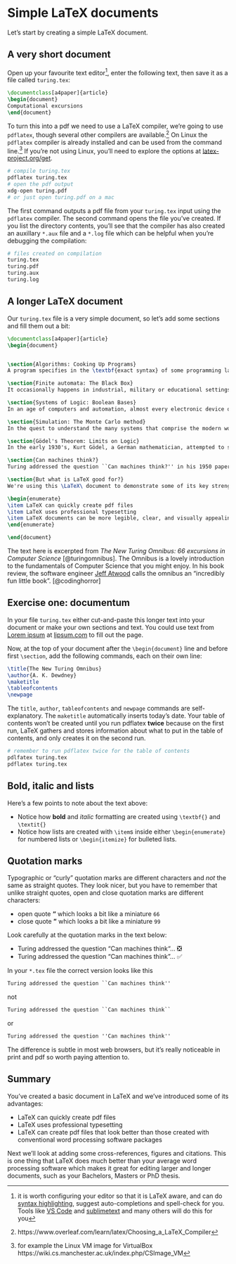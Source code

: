 # Simple LaTeX documents {#simples}

Let's start by creating a simple LaTeX document.

## A very short document {#shortest}
Open up your favourite text editor^[it is worth configuring your editor so that it is LaTeX aware, and can do [syntax highlighting](https://en.wikipedia.org/wiki/Syntax_highlighting), suggest auto-completions and spell-check for you. Tools like [VS Code](https://code.visualstudio.com/) and [sublimetext](https://www.sublimetext.com/) and many others will do this for you], enter the following text, then save it as a file called `turing.tex`:

```tex
\documentclass[a4paper]{article}
\begin{document}
Computational excursions
\end{document}
```
To turn this into a pdf we need to use a LaTeX compiler, we're going to use `pdflatex`, though several other compilers are available.^[https://www.overleaf.com/learn/latex/Choosing_a_LaTeX_Compiler] On Linux the `pdflatex` compiler is already installed and can be used from the command line.^[for example the Linux VM image for VirtualBox https://wiki.cs.manchester.ac.uk/index.php/CSImage_VM] If you're not using Linux, you'll need to explore the options at [latex-project.org/get](https://www.latex-project.org/get/).

```r
# compile turing.tex
pdflatex turing.tex
# open the pdf output
xdg-open turing.pdf
# or just open turing.pdf on a mac
```

The first command outputs a pdf file from your `turing.tex` input using the `pdflatex` compiler. The second command opens the file you've created. If you list the directory contents, you'll see that the compiler has also created an auxillary `*.aux` file and a `*.log` file which can be helpful when you're debugging the compilation:

```r
# files created on compilation
turing.tex
turing.pdf
turing.aux
turing.log
```

## A longer LaTeX document {#longer}
Our `turing.tex` file is a very simple document, so let's add some sections and fill them out a bit:

```tex
\documentclass[a4paper]{article}
\begin{document}


\section{Algorithms: Cooking Up Programs}
A program specifies in the \textbf{exact syntax} of some programming language the computation one expects a computer to perform. The syntax is precise and unforgiving. The slightest error in the program as written may cause the computation to be in error or may halt altogether. The reason for this situation seems paradoxical on the surface: It is relatively easy to design a system that converts rigid syntax to computations; it is much harder to design a system that tolerates mistakes or accepts a broader range of program descriptions.

\section{Finite automata: The Black Box}
It occasionally happens in industrial, military or educational settings that one is presented with a piece of electronic hardware whose exact function is uncertain or unknown. One way of discovering how the device works is to take it apart, piece by piece, and deduce its function by analysing the components and their interconnections. This is not always possible, however, nor is it always necessary. Given that the mystery machine has both input and output facilities, it may be possible to discover what it does without ever taking it apart. Since its appearance gives no clue about its function, we call it a \textit{black box}.

\section{Systems of Logic: Boolean Bases}
In an age of computers and automation, almost every electronic device one can name incorporates at least one boolean function. For example, many current models of automobile will emit a high-pitched whine, buzz or other disturbing noise until their drivers fasten their seat belts. Such a device realises a boolean function of two variables.

\section{Simulation: The Monte Carlo method}
In the quest to understand the many systems that comprise the modern world we turn increasingly to computer simulation. Whether the system is natural or artificial, frequently one or more of its components have such complex behaviour that the only feasible approach to approximating such behaviour is to assume that it is random.

\section{Gödel's Theorem: Limits on Logic}
In the early 1930's, Kurt Gödel, a German mathematician, attempted to show that predicate calculus was complete - that one can obtain mechanically  (in principle, at least) a proof of any true formula expressed in that calculus. His failure to do this was crowned by the discovery that the task was impossible.

\section{Can machines think?}
Turing addressed the question ``Can machines think?'' in his 1950 paper \textit{Computing machinery and intelligence}.

\section{But what is LaTeX good for?}
We're using this \LaTeX\ document to demonstrate some of its key strengths that you will find useful during and after University:

\begin{enumerate}
\item LaTeX can quickly create pdf files
\item LaTeX uses professional typesetting
\item LaTeX documents can be more legible, clear, and visually appealing to the reader than those created with word processing software
\end{enumerate}

\end{document}
```

The text here is excerpted from *The New Turing Omnibus: 66 excursions in Computer Science* [@turingomnibus]. The Omnibus is a lovely introduction to the fundamentals of Computer Science that you might enjoy. In his book review, the software engineer [Jeff Atwood](https://en.wikipedia.org/wiki/Jeff_Atwood) calls the omnibus an “incredibly fun little book”. [@codinghorror]

## Exercise one: documentum {#ex1}
In your file `turing.tex` either cut-and-paste this longer text into your document or make your own sections and text. You could use text from [Lorem ipsum](https://en.wikipedia.org/wiki/Lorem_ipsum) at [lipsum.com](https://www.lipsum.com) to fill out the page.

Now, at the top of your document after the `\begin{document}` line and before first `\section`, add the following commands, each on their own line:

```tex
\title{The New Turing Omnibus}
\author{A. K. Dewdney}
\maketitle
\tableofcontents
\newpage
```

The `title`, `author`, `tableofcontents` and `newpage` commands are self-explanatory. The `maketitle` automatically inserts today's date. Your table of contents won't be created until you run pdflatex **twice** because on the first run, LaTeX gathers and stores information about what to put in the table of contents, and only creates it on the second run.

```r
# remember to run pdflatex twice for the table of contents
pdlfatex turing.tex
pdflatex turing.tex
```

## Bold, italic and lists

Here's a few points to note about the text above:

* Notice how **bold** and *italic* formatting are created using `\textbf{}` and `\textit{}`
* Notice how lists are created with `\item`s inside either `\begin{enumerate}` for numbered lists or `\begin{itemize}` for bulleted lists.

## Quotation marks

Typographic or “curly” quotation marks are different characters and *not* the same as straight quotes. They look nicer, but you have to remember that unlike straight quotes, open and close quotation marks are different characters:

* open quote **“** which looks a bit like a miniature `66`
* close quote **”** which looks a bit like a miniature `99`

Look carefully at the quotation marks in the text below:


* Turing addressed the question “Can machines think“... ❎
* Turing addressed the question “Can machines think”... ✅

In your `*.tex` file the correct version looks like this

```tex
Turing addressed the question ``Can machines think''
```
not

```tex
Turing addressed the question ``Can machines think``
```
or
```tex
Turing addressed the question ''Can machines think''
```


The difference is subtle in most web browsers, but it's really noticeable in print and pdf so worth paying attention to.
<!--Historically, web browsers have had poor typography, although its getting better all the time, see [fonts.google.com](https://fonts.google.com/) for example-->

## Summary {#concsimple}
You've created a basic document in LaTeX and we've introduced some of its advantages:

* LaTeX can quickly create pdf files
* LaTeX uses professional typesetting
* LaTeX can create pdf files that look better than those created with conventional word processing software packages


<!-- need the graph of word vs latex pain-->

Next we'll look at adding some cross-references, figures and citations. This is one thing that LaTeX does much better than your average word processing software which makes it great for editing larger and longer documents, such as your Bachelors, Masters or PhD thesis.
